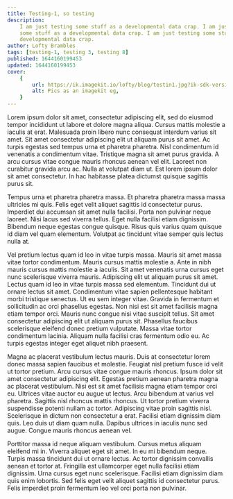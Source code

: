 ```yaml
---
title: Testing-1, so testing
description:
    I am just testing some stuff as a developmental data crap. I am just testing
    some stuff as a developmental data crap. I am just testing some stuff as a
    developmental data crap.
author: Lofty Brambles
tags: [testing-1, testing 3, testing 8]
published: 1644160199453
updated: 1644160199453
cover:
    {
        url: https://ik.imagekit.io/lofty/blog/testin1.jpg?ik-sdk-version=javascript-1.4.3&updatedAt=1667826518877,
        alt: Pics as an imagekit eg,
    }
---
```


Lorem ipsum dolor sit amet, consectetur adipiscing elit, sed do eiusmod tempor
incididunt ut labore et dolore magna aliqua. Cursus mattis molestie a iaculis at
erat. Malesuada proin libero nunc consequat interdum varius sit amet. Sit amet
consectetur adipiscing elit ut aliquam purus sit amet. Ac turpis egestas sed
tempus urna et pharetra pharetra. Nisl condimentum id venenatis a condimentum
vitae. Tristique magna sit amet purus gravida. A arcu cursus vitae congue mauris
rhoncus aenean vel elit. Laoreet non curabitur gravida arcu ac. Nulla at
volutpat diam ut. Est lorem ipsum dolor sit amet consectetur. In hac habitasse
platea dictumst quisque sagittis purus sit.

Tempus urna et pharetra pharetra massa. Et pharetra pharetra massa massa
ultricies mi quis. Felis eget velit aliquet sagittis id consectetur purus.
Imperdiet dui accumsan sit amet nulla facilisi. Porta non pulvinar neque
laoreet. Nisi lacus sed viverra tellus. Eget nulla facilisi etiam dignissim.
Bibendum neque egestas congue quisque. Risus quis varius quam quisque id diam
vel quam elementum. Volutpat ac tincidunt vitae semper quis lectus nulla at.

Vel pretium lectus quam id leo in vitae turpis massa. Mauris sit amet massa
vitae tortor condimentum. Mauris cursus mattis molestie a. Ante in nibh mauris
cursus mattis molestie a iaculis. Sit amet venenatis urna cursus eget nunc
scelerisque viverra mauris. Adipiscing elit ut aliquam purus sit amet. Lectus
quam id leo in vitae turpis massa sed elementum. Tincidunt dui ut ornare lectus
sit amet. Condimentum vitae sapien pellentesque habitant morbi tristique
senectus. Ut eu sem integer vitae. Gravida in fermentum et sollicitudin ac orci
phasellus egestas. Non nisi est sit amet facilisis magna etiam tempor orci.
Mauris nunc congue nisi vitae suscipit tellus. Sit amet consectetur adipiscing
elit ut aliquam purus sit. Phasellus faucibus scelerisque eleifend donec pretium
vulputate. Massa vitae tortor condimentum lacinia. Aliquam nulla facilisi cras
fermentum odio eu. Ac turpis egestas integer eget aliquet nibh praesent.

Magna ac placerat vestibulum lectus mauris. Duis at consectetur lorem donec
massa sapien faucibus et molestie. Feugiat nisl pretium fusce id velit ut tortor
pretium. Arcu cursus vitae congue mauris rhoncus. Ipsum dolor sit amet
consectetur adipiscing elit. Egestas pretium aenean pharetra magna ac placerat
vestibulum. Nisi est sit amet facilisis magna etiam tempor orci eu. Ultrices
vitae auctor eu augue ut lectus. Arcu bibendum at varius vel pharetra. Sagittis
nisl rhoncus mattis rhoncus. Ut tortor pretium viverra suspendisse potenti
nullam ac tortor. Adipiscing vitae proin sagittis nisl. Scelerisque in dictum
non consectetur a erat. Facilisi etiam dignissim diam quis. Leo duis ut diam
quam nulla. Dapibus ultrices in iaculis nunc sed augue. Congue mauris rhoncus
aenean vel.

Porttitor massa id neque aliquam vestibulum. Cursus metus aliquam eleifend mi
in. Viverra aliquet eget sit amet. In eu mi bibendum neque. Turpis massa
tincidunt dui ut ornare lectus. Ac tortor dignissim convallis aenean et tortor
at. Fringilla est ullamcorper eget nulla facilisi etiam dignissim. Urna cursus
eget nunc scelerisque. Facilisi etiam dignissim diam quis enim lobortis. Sed
felis eget velit aliquet sagittis id consectetur purus. Felis imperdiet proin
fermentum leo vel orci porta non pulvinar.
